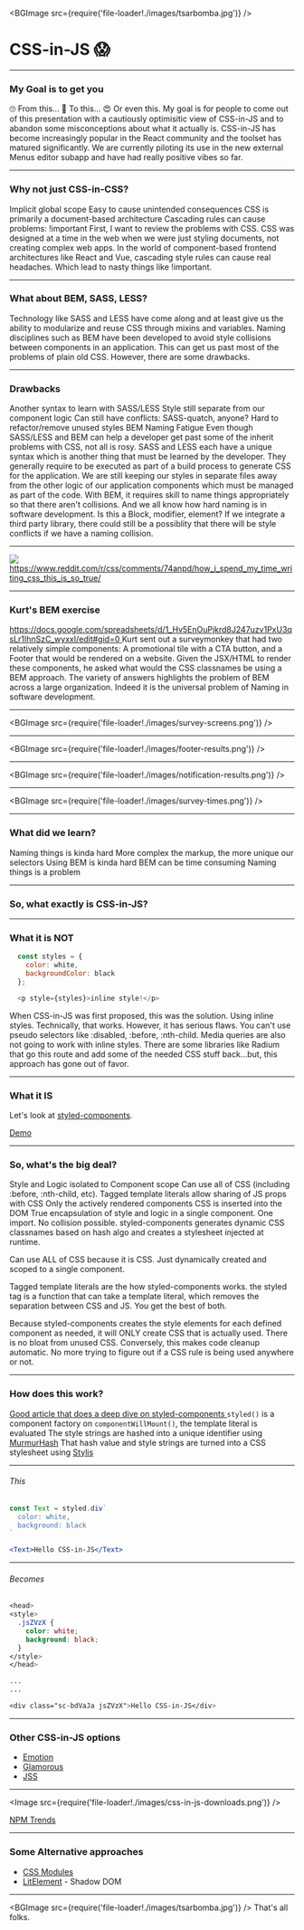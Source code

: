 
<BGImage src={require('file-loader!./images/tsarbomba.jpg')} />

# CSS-in-JS  😱

---

### My Goal is to get you

<Flex mt={50}>
  <Box width={1/3}>
    <Stack y={2}>
      <Box fontSize={100}>🙄</Box>
    </Stack>
    <Box>
      <Text>From this...</Text>
    </Box>
  </Box>

  <Box width={1/3}>
    <Stack y={2}>
      <Box fontSize={100}>🤔</Box>
    </Stack>
    <Box>
      <Text>To this...</Text>
    </Box>
  </Box>

  <Box width={1/3}>
    <Stack y={2}>
      <Box fontSize={100}>😍</Box>
    </Stack>
    <Box>
      <Text>Or even this.</Text>
    </Box>
  </Box>
</Flex>

<Notes>
  My goal is for people to come out of this presentation with a cautiously optimisitic view of CSS-in-JS and to abandon some misconceptions about what it actually is.
  CSS-in-JS has become increasingly popular in the React community and the toolset has matured significantly.
  We are currently piloting its use in the new external Menus editor subapp and have had really positive vibes so far. 
</Notes>

---

### Why not just CSS-in-CSS?

<Box my={75}>
  <Appear>
    <Square inset={10}>
      <Text>Implicit global scope</Text>
    </Square>
  </Appear>
  <Appear>
    <Square inset={10}>
      <Text>Easy to cause unintended consequences</Text>
    </Square>
  </Appear>
  <Appear>
    <Square inset={10}>
      <Text>CSS is primarily a document-based architecture</Text>
    </Square>
  </Appear>
  <Appear>
    <Square inset={10}>
      <Text>Cascading rules can cause problems: !important</Text>
    </Square>
  </Appear>
</Box>

<Notes>
  First, I want to review the problems with CSS.
  CSS was designed at a time in the web when we were just styling documents, not creating complex web apps.
  In the world of component-based frontend architectures like React and Vue, cascading style rules can cause real headaches.
  Which lead to nasty things like !important.
</Notes> 

---

### What about BEM, SASS, LESS?

<Notes>
  Technology like SASS and LESS have come along and at least give us the ability to modularize and reuse CSS
  through mixins and variables. 
  Naming disciplines such as BEM have been developed to avoid style collisions between components in an application.
  This can get us past most of the problems of plain old CSS.
  However, there are some drawbacks.
</Notes>

---

### Drawbacks

<Box my={75}>
  <Appear>
    <Square inset={10}>
      <Text>Another syntax to learn with SASS/LESS</Text>
    </Square>
  </Appear>
  <Appear>
    <Square inset={10}>
      <Text>Style still separate from our component logic</Text>
    </Square>
  </Appear>
  <Appear>
    <Square inset={10}>
      <Text>Can still have conflicts: SASS-quatch, anyone?</Text>
    </Square>
  </Appear>
  <Appear>
    <Square inset={10}>
      <Text>Hard to refactor/remove unused styles</Text>
    </Square>
  </Appear>
  <Appear>
    <Square inset={10}>
      <Text>BEM Naming Fatigue</Text>
    </Square>
  </Appear>
</Box>

<Notes>
  Even though SASS/LESS and BEM can help a developer get past some of the inherit problems with CSS, not all is rosy.
  SASS and LESS each have a unique syntax which is another thing that must be learned by the developer.  They generally
  require to be executed as part of a build process to generate CSS for the application.  We are still keeping our styles
  in separate files away from the other logic of our application components which must be managed as part of the code.
  With BEM, it requires skill to name things appropriately so that there aren't collisions.  And we all know how hard
  naming is in software development.  Is this a Block, modifier, element?  If we integrate a third party library, there could
  still be a possiblity that there will be style conflicts if we have a naming collision.
</Notes>

---

<Flex justifyContent="center">
  <Box>
    <Image style={{ width: '870px', height: '500px', backgroundSize: 'contain'}} src={require('file-loader!./images/how-i-spend-time-writing-css.jpg')} />
  </Box>
</Flex>

<Box mt={50} fontSize={14}>
  <Flex justifyContent="center">
    <Box>
      <a target="_blank" href="https://www.reddit.com/r/css/comments/74anpd/how_i_spend_my_time_writing_css_this_is_so_true/">
        https://www.reddit.com/r/css/comments/74anpd/how_i_spend_my_time_writing_css_this_is_so_true/
      </a>
    </Box>
  </Flex>
</Box>

---

### Kurt's BEM exercise

<Box mt={50} fontSize={18}>
  <Flex justifyContent="center">
    <Box>
      <a target="_blank" href="https://docs.google.com/spreadsheets/d/1_Hv5EnOuPjkrd8J247uzv1PxU3qsLr1IhnSzC_wyxxI/edit#gid=0">
        https://docs.google.com/spreadsheets/d/1_Hv5EnOuPjkrd8J247uzv1PxU3qsLr1IhnSzC_wyxxI/edit#gid=0
      </a>
    </Box>
  </Flex>
</Box>

<Notes>
  Kurt sent out a surveymonkey that had two relatively simple components: A promotional tile with a CTA button, and a Footer
  that would be rendered on a website.
  Given the JSX/HTML to render these components, he asked what would the CSS classnames be using a BEM approach.
  The variety of answers highlights the problem of BEM across a large organization.  Indeed it is the universal problem of Naming in
  software development.
</Notes>

---

<BGImage src={require('file-loader!./images/survey-screens.png')} />

---

<BGImage src={require('file-loader!./images/footer-results.png')} />

---

<BGImage src={require('file-loader!./images/notification-results.png')} />

---

<BGImage src={require('file-loader!./images/survey-times.png')} />

---

### What did we learn?

<Box my={75}>
  <Appear>
    <Square inset={10}>
      <Text>Naming things is kinda hard</Text>
    </Square>
  </Appear>
  <Appear>
    <Square inset={10}>
      <Text>More complex the markup, the more unique our selectors</Text>
    </Square>
  </Appear>
  <Appear>
    <Square inset={10}>
      <Text>Using BEM is kinda hard</Text>
    </Square>
  </Appear>
  <Appear>
    <Square inset={10}>
      <Text>BEM can be time consuming</Text>
    </Square>
  </Appear>
  <Appear>
    <Square inset={10}>
      <Text>Naming things is a problem</Text>
    </Square>
  </Appear>
</Box>

---

### So, what exactly is CSS-in-JS?

---

### What it is NOT

```javascript
  const styles = {
    color: white, 
    backgroundColor: black
  };

  <p style={styles}>inline style!</p>
```

<Notes>
  When CSS-in-JS was first proposed, this was the solution.  Using inline styles.  Technically, that works.
  However, it has serious flaws.  You can't use pseudo selectors like :disabled, :before, :nth-child.
  Media queries are also not going to work with inline styles.
  There are some libraries like Radium that go this route and add some of the needed CSS stuff back...but, this 
  approach has gone out of favor.
</Notes>

---

### What it IS

Let's look at [styled-components](https://www.styled-components.com/).

<Square inset={5}>
  <a target="_blank" href="https://codepen.io/bennybrau/pen/JVwGzo">Demo</a>
</Square>

---

### So, what's the big deal?

<Box mt={60}>
  <Appear>
    <Square inset={10}>
      <Text>Style and Logic isolated to Component scope</Text>
    </Square>
  </Appear>
  <Appear>
    <Square inset={10}>
      <Text>Can use all of CSS (including :before, :nth-child, etc).</Text>
    </Square>
  </Appear>
  <Appear>
    <Square inset={10}>
      <Text>Tagged template literals allow sharing of JS props with CSS</Text>
    </Square>
  </Appear>
  <Appear>
    <Square inset={10}>
      <Text>Only the actively rendered components CSS is inserted into the DOM</Text>
    </Square>
  </Appear>
</Box>

<Notes>
  True encapsulation of style and logic in a single component.  One import.  No collision possible.
  styled-components generates dynamic CSS classnames based on hash algo and creates a stylesheet injected
  at runtime.
  
  Can use ALL of CSS because it is CSS.  Just dynamically created and scoped to a single component.

  Tagged template literals are the how styled-components works.  the styled tag is a function that can 
  take a template literal, which removes the separation between CSS and JS.  You get the best of both.

  Because styled-components creates the style elements for each defined component as needed, it will ONLY create CSS
  that is actually used.  There is no bloat from unused CSS.  Conversely, this makes code cleanup
  automatic.  No more trying to figure out if a CSS rule is being used anywhere or not.

</Notes>

---

### How does this work?

<Box mt={50} fontSize={20}>
  <Flex justifyContent="center">
    <Box>
      <a target="_blank" href="https://medium.com/styled-components/how-styled-components-works-618a69970421">
        Good article that does a deep dive on styled-components
      </a>
    </Box>
  </Flex>
</Box>

<Box mt={50}>
  <Appear>
    <Square inset={10}>
      <Text><code>styled()</code> is a component factory</Text>
    </Square>
  </Appear>
  <Appear>
    <Square inset={10}>
      <Text>on <code>componentWillMount()</code>, the template literal is evaluated</Text>
    </Square>
  </Appear>
  <Appear>
    <Square inset={10}>
      <Text>The style strings are hashed into a unique identifier using <a href="https://www.wikiwand.com/en/MurmurHash">MurmurHash</a></Text>
    </Square>
  </Appear>
  <Appear>
    <Square inset={10}>
      <Text>That hash value and style strings are turned into a CSS stylesheet using <a href="https://stylis.js.org/">Stylis</a></Text>
    </Square>
  </Appear>
</Box>

---

###### This
```jsx
const Text = styled.div`
  color: white,
  background: black
`

<Text>Hello CSS-in-JS</Text>
```
---

###### Becomes
```css
<head>
<style>
  .jsZVzX {
    color: white;
    background: black;
  }
</style>
</head>

...
...

<div class="sc-bdVaJa jsZVzX">Hello CSS-in-JS</div>
```
---

### Other CSS-in-JS options

* [Emotion](https://emotion.sh/docs/introduction)
* [Glamorous](https://glamorous.rocks/)
* [JSS](https://cssinjs.org/)

---

<Image src={require('file-loader!./images/css-in-js-downloads.png')} />

<Box mt={50} fontSize={20}>
  <Flex justifyContent="center">
    <Box>
      <a target="_blank" href="https://www.npmtrends.com/styled-components-vs-radium-vs-jss-vs-glamorous-vs-emotion-vs-styletron">
        NPM Trends
      </a>
    </Box>
  </Flex>
</Box>

---

### Some Alternative approaches

* [CSS Modules](https://glenmaddern.com/articles/css-modules)
* [LitElement](https://lit-element.polymer-project.org/) - Shadow DOM

---

<BGImage src={require('file-loader!./images/tsarbomba.jpg')} />
That's all folks.
